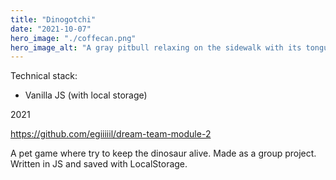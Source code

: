 ```yaml
---
title: "Dinogotchi"
date: "2021-10-07"
hero_image: "./coffecan.png"
hero_image_alt: "A gray pitbull relaxing on the sidewalk with its tongue hanging out"
---
```


Technical stack:

- Vanilla JS (with local storage)

2021

https://github.com/egiiiiil/dream-team-module-2

A pet game where try to keep the dinosaur alive. Made as a group project. Written in JS and saved with LocalStorage.
